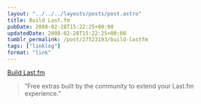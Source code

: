 ```yaml
---
layout: "../../../layouts/posts/post.astro"
title: Build Last.fm
pubDate: 2008-02-28T15:22:25+00:00
updatedDate: 2008-02-28T15:22:25+00:00
tumblr_permalink: /post/27523193/build-lastfm
tags: ["linklog"]
format: "link"
---
```


[Build Last.fm][1]

> &ldquo;Free extras built by the community to extend your Last.fm experience.&rdquo;

[1]: http://build.last.fm/
